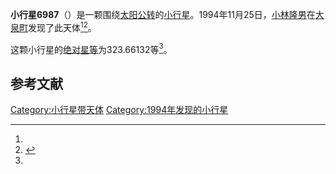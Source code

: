 {{Infobox planet
| bgcolour = #FFFFC0
| name = 6987 Onioshidashi
| symbol = 
| image = 
| caption = 
| discovery = yes
| discovery_ref = 
| discoverer = [[小林隆男|小林隆男]]
| discovery_site = [[大泉町|大泉町]] 
| discovered = 1994年11月25日
| designations = yes
| mp_name = 
| named_after = 
| alt_names = 1994 WZ/ 1991 CT / 1993 PO6
| mp_category = [[主带小行星|主带小行星]]
| orbit_ref = <ref name="a">[http://ssd.jpl.nasa.gov/sbdb.cgi?sstr=6987 6987 Onioshidashi] {{Wayback|url=http://ssd.jpl.nasa.gov/sbdb.cgi?sstr=6987 |date=20201030014501 }}，小行星數據庫瀏覽器（JPL Small-Body Database Browser）－[[美国国家航空航天局|美国国家航空航天局]]喷气推进实验室</ref>
| epoch = 2456400.5 (2013年4月18日更新)
| aphelion = {{convert|2.9213970|AU|km|3|abbr=on|lk=out}}
| perihelion = {{convert|2.6584772|AU|km|3|abbr=on}}
| semimajor = {{convert|2.7899371|AU|km|3|abbr=on}}
| eccentricity = 0.0471193
| period = 1702.119451 [[日|日]]<br />4.66[[儒略年|儒略年]]
| avg_speed = 
| inclination = 2.97217
| asc_node = 264.46984
| mean_anomaly = 
| arg_peri = 323.66132
| satellites = 
| physical_characteristics = yes
| dimensions = 
| mass = 
| density = 
| surface_grav = 
| escape_velocity = 
| sidereal_day = 
| axial_tilt = 
| pole_ecliptic_lat = 
| pole_ecliptic_lon = 
| albedo = 
| temperatures= 
| temp_name1 = 
| mean_temp_1 = 
| max_temp_1 = 
| temp_name2 = 
| max_temp_2 = 
| spectral_type = 
| abs_magnitude = 323.66132
}}

'''小行星6987'''（{{lang-en|6987 Onioshidashi}}）是一颗围绕[[太阳|太阳]][[公转|公转]]的[[小行星|小行星]]。1994年11月25日，[[小林隆男|小林隆男]]在[[大泉町|大泉町]]发现了此天体<ref name="a" /><ref>{{cite news|title=小行星列表|url=http://cfa-www.harvard.edu/iau/lists/NumberedMPs.txt|accessdate=2013-07-08|newspaper=哈佛大学|archive-date=2008-05-17|archive-url=https://web.archive.org/web/20080517010638/http://cfa-www.harvard.edu/iau/lists/NumberedMPs.txt|dead-url=no}}</ref>。

这颗小行星的[[绝对星等|绝对星等]]为323.66132等<ref name="a" />。

==参考文献==
{{reflist}}
{{Minor Planet Number|[[小行星6986|小行星6986]]|[[小行星6988|小行星6988]]}}

{{小天体}}

[[Category:小行星带天体|Category:小行星带天体]]
[[Category:1994年发现的小行星|Category:1994年发现的小行星]]

{{asteroid-stub}}